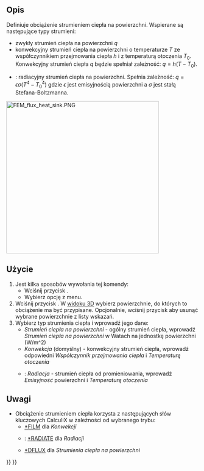 <languages/>

{{Docnav
|[[FEM_ConstraintInitialTemperature/pl|Temperatura początkowa]]
|[[FEM_ConstraintTemperature/pl|Warunek brzegowy temperatury]]
|[[FEM_Workbench/pl|środowisko pracy MES]]
|IconL=FEM_ConstraintInitialTemperature.svg
|IconR=FEM_ConstraintTemperature.svg
|IconC=Workbench_FEM.svg
}}

{{GuiCommandContainer|
{{GuiCommand/pl
|Name=FEM ConstraintHeatflux
|Name/pl=MES: Obciążenie strumieniem ciepła
|MenuLocation=Model → Warunki brzegowe i obciążenia termiczne → Obciążenie strumieniem ciepła
|Workbenches=[[FEM_Workbench/pl|MES]]
|SeeAlso=[[FEM_tutorial/pl|Poradnik MES]]
}}
{{GuiCommandFemInfo/pl
|Solvers=CalculiX, Elmer
}}
}}

<span id="Description"></span>
==Opis==

Definiuje obciążenie strumieniem ciepła na powierzchni. Wspierane są następujące typy strumieni:
* zwykły strumień ciepła na powierzchni <math>q</math>
* konwekcyjny strumień ciepła na powierzchni o temperaturze <math>T</math> ze współczynnikiem przejmowania ciepła <math>h</math> i z temperaturą otoczenia <math>T_{0}</math>. Konwekcyjny strumień ciepła ''q'' będzie spełniał zależność: <math>q=h(T-T_{0})</math>. 
* {{Version|1.0}}: radiacyjny strumień ciepła na powierzchni. Spełnia zależność: <math>q=\epsilon \sigma(T^{4}-T_{0}^{4})</math> gdzie <math>\epsilon</math> jest emisyjnością powierzchni a <math>\sigma</math> jest stałą Stefana-Boltzmanna.

[[Image:FEM_flux_heat_sink.PNG|400px]]
{{Caption|Radiator z konwekcyjnym strumieniem ciepła na powierzchniach wystawionych na działanie powietrza}}

<span id="Usage"></span>
==Użycie==

# Jest kilka sposobów wywołania tej komendy:
#* Wciśnij przycisk {{Button|[[Image:FEM_ConstraintHeatflux.svg|16px]] [[FEM_ConstraintHeatflux/pl|Obciążenie strumieniem ciepła]]}}.
#* Wybierz opcję {{MenuCommand|Model → Warunki brzegowe i obciążenia termiczne → [[Image:FEM_ConstraintHeatflux.svg|16px]] Obciążenie strumieniem ciepła}} z menu.
# Wciśnij przycisk {{Button|Dodaj}}. W [[3D_view/pl|widoku 3D]] wybierz powierzchnie, do których to obciążenie ma być przypisane. Opcjonalnie, wciśnij przycisk {{Button|Usuń}} aby usunąć wybrane powierzchnie z listy wskazań.
# Wybierz typ strumienia ciepła i wprowadź jego dane:
#* ''Strumień ciepła na powierzchni'' - ogólny strumień ciepła, wprowadź ''Strumień ciepła na powierzchni'' w Watach na jednostkę powierzchni (W/m^2)
#* ''Konwekcja'' (domyślny) - konwekcyjny strumień ciepła, wprowadź odpowiedni ''Współczynnik przejmowania ciepła'' i ''Temperaturę otoczenia''
#* {{Version/pl|1.0}}: ''Radiacja'' - strumień ciepła od promieniowania, wprowadź ''Emisyjność'' powierzchni i ''Temperaturę otoczenia''

<span id="Notes"></span>
==Uwagi==

* Obciążenie strumieniem ciepła korzysta z następujących słów kluczowych CalculiX w zależności od wybranego trybu: 
** [http://web.mit.edu/calculix_v2.7/CalculiX/ccx_2.7/doc/ccx/node203.html *FILM] dla ''Konwekcji''
** {{Version/pl|1.0}}: [http://web.mit.edu/calculix_v2.7/CalculiX/ccx_2.7/doc/ccx/node234.html *RADIATE] dla ''Radiacji''
** [http://web.mit.edu/calculix_v2.7/CalculiX/ccx_2.7/doc/ccx/node188.html *DFLUX] dla ''Strumienia ciepła na powierzchni''


{{Docnav
|[[FEM_ConstraintInitialTemperature/pl|Temperatura początkowa]]
|[[FEM_ConstraintTemperature/pl|Warunek brzegowy temperatury]]
|[[FEM_Workbench/pl|środowisko pracy MES]]
|IconL=FEM_ConstraintInitialTemperature.svg
|IconR=FEM_ConstraintTemperature.svg
|IconC=Workbench_FEM.svg
}}

{{FEM Tools navi{{#translation:}}}}
{{Userdocnavi{{#translation:}}}}